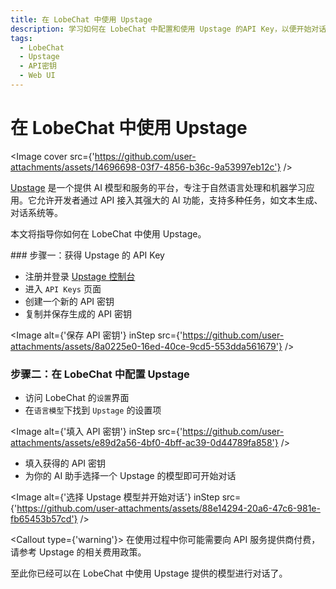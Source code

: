```yaml
---
title: 在 LobeChat 中使用 Upstage
description: 学习如何在 LobeChat 中配置和使用 Upstage 的API Key，以便开始对话和交互。
tags:
  - LobeChat
  - Upstage
  - API密钥
  - Web UI
---
```


# 在 LobeChat 中使用 Upstage

<Image
  cover
  src={'https://github.com/user-attachments/assets/14696698-03f7-4856-b36c-9a53997eb12c'}
/>

[Upstage](https://www.upstage.ai/) 是一个提供 AI 模型和服务的平台，专注于自然语言处理和机器学习应用。它允许开发者通过 API 接入其强大的 AI 功能，支持多种任务，如文本生成、对话系统等。

本文将指导你如何在 LobeChat 中使用 Upstage。

<Steps>
### 步骤一：获得 Upstage 的 API Key

- 注册并登录 [Upstage 控制台](https://console.upstage.ai/home)
- 进入 `API Keys` 页面
- 创建一个新的 API 密钥
- 复制并保存生成的 API 密钥

<Image
  alt={'保存 API 密钥'}
  inStep
  src={'https://github.com/user-attachments/assets/8a0225e0-16ed-40ce-9cd5-553dda561679'}
/>

### 步骤二：在 LobeChat 中配置 Upstage

- 访问 LobeChat 的`设置`界面
- 在`语言模型`下找到 `Upstage` 的设置项

<Image
  alt={'填入 API 密钥'}
  inStep
  src={'https://github.com/user-attachments/assets/e89d2a56-4bf0-4bff-ac39-0d44789fa858'}
/>

- 填入获得的 API 密钥
- 为你的 AI 助手选择一个 Upstage 的模型即可开始对话

<Image
  alt={'选择 Upstage 模型并开始对话'}
  inStep
  src={'https://github.com/user-attachments/assets/88e14294-20a6-47c6-981e-fb65453b57cd'}
/>

<Callout type={'warning'}>
  在使用过程中你可能需要向 API 服务提供商付费，请参考 Upstage 的相关费用政策。
</Callout>

</Steps>

至此你已经可以在 LobeChat 中使用 Upstage 提供的模型进行对话了。
